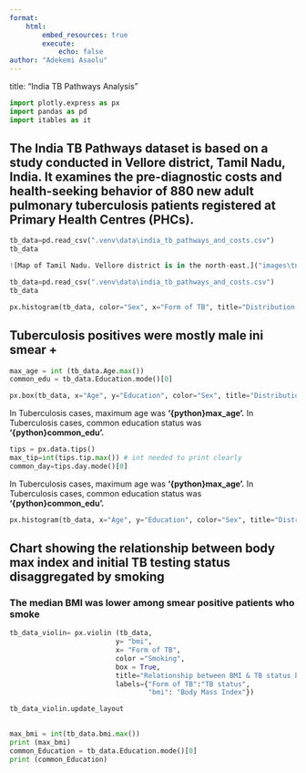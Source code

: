 ```yaml
---
format:
    html:
        embed_resources: true
        execute:
            echo: false
author: "Adekemi Asaolu"
---
```

title: "India TB Pathways Analysis"
```python
import plotly.express as px
import pandas as pd
import itables as it
```

## The India TB Pathways dataset is based on a study conducted in Vellore district, Tamil Nadu, India. It examines the pre-diagnostic costs and health-seeking behavior of 880 new adult pulmonary tuberculosis patients registered at Primary Health Centres (PHCs).

```python
tb_data=pd.read_csv(".venv\data\india_tb_pathways_and_costs.csv")
tb_data
```


```python
![Map of Tamil Nadu. Vellore district is in the north-east.]("images\tndistrict_1.png")
```


```python
tb_data=pd.read_csv(".venv\data\india_tb_pathways_and_costs.csv")
tb_data
```

```python
px.histogram(tb_data, color="Sex", x="Form of TB", title="Distribution of  form of TBs among different genders")
```
## Tuberculosis positives were mostly male ini smear +

```python
max_age = int (tb_data.Age.max())
common_edu = tb_data.Education.mode()[0]
```

```python
px.box(tb_data, x="Age", y="Education", color="Sex", title="Distribution of ages in Different Educational Status")
```

In Tuberculosis cases, maximum age was **'{python}max_age'.**
In Tuberculosis cases, common education status was **'{python}common_edu'.**


```python
tips = px.data.tips()
max_tip=int(tips.tip.max()) # int needed to print clearly
common_day=tips.day.mode()[0]
```

In Tuberculosis cases, maximum age was **'{python}max_age'.**
In Tuberculosis cases, common education status was **'{python}common_edu'.**


```python
px.histogram(tb_data, x="Age", y="Education", color="Sex", title="Distribution of Ages in Different Educational Status")
```

## Chart showing the relationship between body max index and initial TB testing status disaggregated by smoking
### The median BMI was lower among smear positive patients who smoke


```python
tb_data_violin= px.violin (tb_data,
                          y= "bmi",
                          x= "Form of TB",
                          color ="Smoking",
                          box = True,
                          title="Relationship between BMI & TB status by smoking",
                          labels={"Form of TB":"TB status",
                                  "bmi": "Body Mass Index"})

tb_data_violin.update_layout 
    
```


```python
max_bmi = int(tb_data.bmi.max()) 
print (max_bmi)
common_Education = tb_data.Education.mode()[0]
print (common_Education)
```